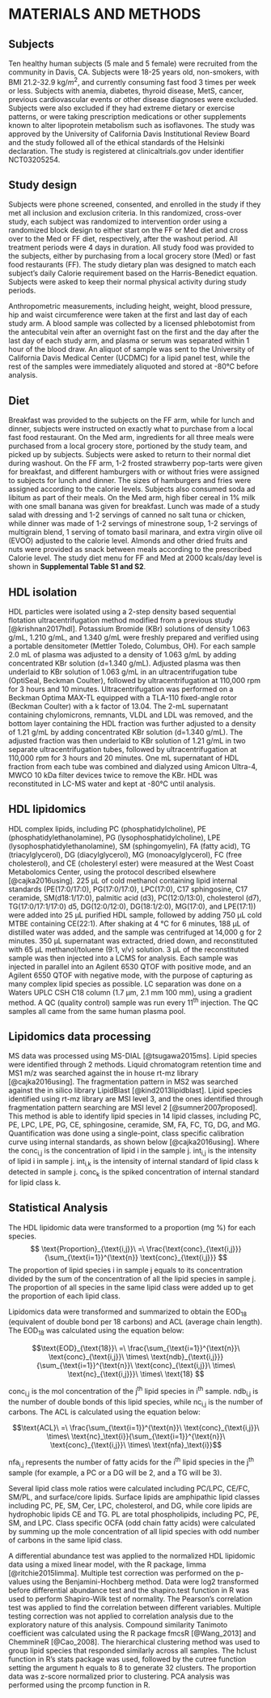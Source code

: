 # MATERIALS AND METHODS {#methods}

## Subjects

Ten healthy human subjects (5 male and 5 female) were recruited from the community in Davis, CA. Subjects were 18-25 years old, non-smokers, with BMI 21.2-32.9 kg/$m^2$, and currently consuming fast food 3 times per week or less. Subjects with anemia, diabetes, thyroid disease, MetS, cancer, previous cardiovascular events or other disease diagnoses were excluded. Subjects were also excluded if they had extreme dietary or exercise patterns, or were taking prescription medications or other supplements known to alter lipoprotein metabolism such as isoflavones. The study was approved by the University of California Davis Institutional Review Board and the study followed all of the ethical standards of the Helsinki declaration. The study is registered at clinicaltrials.gov under identifier NCT03205254.

## Study design

Subjects were phone screened, consented, and enrolled in the study if they met all inclusion and exclusion criteria. In this randomized, cross-over study, each subject was randomized to intervention order using a randomized block design to either start on the FF or Med diet and cross over to the Med or FF diet, respectively, after the washout period. All treatment periods were 4 days in duration. All study food was provided to the subjects, either by purchasing from a local grocery store (Med) or fast food restaurants (FF). The study dietary plan was designed to match each subject’s daily Calorie requirement based on the Harris-Benedict equation. Subjects were asked to keep their normal physical activity during study periods.

Anthropometric measurements, including height, weight, blood pressure, hip and waist circumference were taken at the first and last day of each study arm. A blood sample was collected by a licensed phlebotomist from the antecubital vein after an overnight fast on the first and the day after the last day of each study arm, and plasma or serum was separated within 1 hour of the blood draw. An aliquot of sample was sent to the University of California Davis Medical Center (UCDMC) for a lipid panel test, while the rest of the samples were immediately aliquoted and stored at -80°C before analysis.

## Diet

Breakfast was provided to the subjects on the FF arm, while for lunch and dinner, subjects were instructed on exactly what to purchase from a local fast food restaurant. On the Med arm, ingredients for all three meals were purchased from a local grocery store, portioned by the study team, and picked up by subjects. Subjects were asked to return to their normal diet during washout. On the FF arm, 1-2 frosted strawberry pop-tarts were given for breakfast, and different hamburgers with or without fries were assigned to subjects for lunch and dinner. The sizes of hamburgers and fries were assigned according to the calorie levels. Subjects also consumed soda ad libitum as part of their meals. On the Med arm, high fiber cereal in 1% milk with one small banana was given for breakfast. Lunch was made of a study salad with dressing and 1-2 servings of canned no salt tuna or chicken, while dinner was made of 1-2 servings of minestrone soup, 1-2 servings of multigrain blend, 1 serving of tomato basil marinara, and extra virgin olive oil (EVOO) adjusted to the calorie level. Almonds and other dried fruits and nuts were provided as snack between meals according to the prescribed Calorie level. The study diet menu for FF and Med at 2000 kcals/day level is shown in **Supplemental Table S1 and S2**.

## HDL isolation

HDL particles were isolated using a 2-step density based sequential flotation ultracentrifugation method modified from a previous study [@krishnan2017hdl]. Potassium Bromide (KBr) solutions of density 1.063 g/mL, 1.210 g/mL, and 1.340 g/mL were freshly prepared and verified using a portable densitometer (Mettler Toledo, Columbus, OH). For each sample 2.0 mL of plasma was adjusted to a density of 1.063 g/mL by adding concentrated KBr solution (d=1.340 g/mL). Adjusted plasma was then underlaid to KBr solution of 1.063 g/mL in an ultracentrifugation tube (OptiSeal, Beckman Coulter), followed by ultracentrifugation at 110,000 rpm for 3 hours and 10 minutes. Ultracentrifugation was performed on a Beckman Optima MAX-TL equipped with a TLA-110 fixed-angle rotor (Beckman Coulter) with a k factor of 13.04. The 2-mL supernatant containing chylomicrons, remnants, VLDL and LDL was removed, and the bottom layer containing the HDL fraction was further adjusted to a density of 1.21 g/mL by adding concentrated KBr solution (d=1.340 g/mL). The adjusted fraction was then underlaid to KBr solution of 1.21 g/mL in two separate ultracentrifugation tubes, followed by ultracentrifugation at 110,000 rpm for 3 hours and 20 minutes. One mL supernatant of HDL fraction from each tube was combined and dialyzed using Amicon Ultra-4, MWCO 10 kDa filter devices twice to remove the KBr. HDL was reconstituted in LC-MS water and kept at -80°C until analysis.

## HDL lipidomics

HDL complex lipids, including PC (phosphatidylcholine), PE (phosphatidylethanolamine), PG (lysophosphatidylcholine), LPE (lysophosphatidylethanolamine), SM (sphingomyelin), FA (fatty acid), TG (triacylglycerol), DG (diacylglycerol), MG (monoacylglycerol), FC (free cholesterol), and CE (cholesteryl ester) were measured at the West Coast Metabolomics Center, using the protocol described elsewhere [@cajka2016using]. 225 μL of cold methanol containing lipid internal standards (PE(17:0/17:0), PG(17:0/17:0), LPC(17:0), C17 sphingosine, C17 ceramide, SM(d18:1/17:0), palmitic acid (d3), PC(12:0/13:0), cholesterol (d7), TG(17:0/17:1/17:0) d5, DG(12:0/12:0), DG(18:1/2:0), MG(17:0), and LPE(17:1)) were added into 25 μL purified HDL sample, followed by adding 750 μL cold MTBE containing CE(22:1). After shaking at 4 °C for 6 minutes, 188 μL of distilled water was added, and the sample was centrifuged at 14,000 g for 2 minutes. 350 μL supernatant was extracted, dried down, and reconstituted with 65 μL methanol/toluene (9:1, v/v) solution. 3 μL of the reconstituted sample was then injected into a LCMS for analysis. Each sample was injected in parallel into an Agilent 6530 QTOF with positive mode, and an Agilent 6550 QTOF with negative mode, with the purpose of capturing as many complex lipid species as possible. LC separation was done on a Waters UPLC CSH C18 column (1.7 μm, 2.1 mm 100 mm), using a gradient method. A QC (quality control) sample was run every $\text{11}^{\text{th}}$ injection. The QC samples all came from the same human plasma pool.

## Lipidomics data processing

MS data was processed using MS-DIAL [@tsugawa2015ms]. Lipid species were identified through 2 methods. Liquid chromatogram retention time and MS1 m/z was searched against the in house rt-mz library [@cajka2016using]. The fragmentation pattern in MS2 was searched against the in silico library LipidBlast [@kind2013lipidblast]. Lipid species identified using rt-mz library are MSI level 3, and the ones identified through fragmentation pattern searching are MSI level 2 [@sumner2007proposed]. This method is able to identify lipid species in 14 lipid classes, including PC, PE, LPC, LPE, PG, CE, sphingosine, ceramide, SM, FA, FC, TG, DG, and MG. Quantification was done using a single-point, class specific calibration curve using internal standards, as shown below [@cajka2016using].
\begin{equation}
	\text{conc}_{\text{i,j}} = \frac{\text{int}_{\text{i,j}}}{\text{int}_{\text{k,j}}}\ \times\ \text{conc}_{\text{k}}
\end{equation}
Where the $\text{conc}_{\text{i,j}}$ is the concentration of lipid i in the sample j. $\text{int}_{\text{i,j}}$ is the intensity of lipid i in sample j. $\text{int}_{\text{i,k}}$ is the intensity of internal standard of lipid class k detected in sample j. $\text{conc}_{\text{k}}$ is the spiked concentration of internal standard for lipid class k.

## Statistical Analysis

The HDL lipidomic data were transformed to a proportion (mg %) for each species.
$$ \text{Proportion}_{\text{i,j}}\ =\ \frac{\text{conc}_{\text{i,j}}}{\sum_{\text{i=1}}^{\text{n}} \text{conc}_{\text{i,j}}} $$
The proportion of lipid species i in sample j equals to its concentration divided by the sum of the concentration of all the lipid species in sample j. The proportion of all species in the same lipid class were added up to get the proportion of each lipid class.

Lipidomics data were transformed and summarized to obtain the $\text{EOD}_{\text{18}}$ (equivalent of double bond per 18 carbons) and ACL (average chain length). The $\text{EOD}_{\text{18}}$ was calculated using the equation below:

$$\text{EOD}_{\text{18}}\ =\ \frac{\sum_{\text{i=1}}^{\text{n}}\ \text{conc}_{\text{i,j}}\ \times\ \text{ndb}_{\text{i,j}}}{\sum_{\text{i=1}}^{\text{n}}\ \text{conc}_{\text{i,j}}\ \times\ \text{nc}_{\text{i,j}}}\ \times\ \text{18} $$

$\text{conc}_{\text{i,j}}$ is the mol concentration of the $\text{j}^{\text{th}}$ lipid species in $\text{i}^{\text{th}}$ sample. $\text{ndb}_{\text{i,j}}$ is the number of double bonds of this lipid species, while $\text{nc}_{\text{i,j}}$ is the number of carbons. The ACL is calculated using the equation below:

$$\text{ACL}\ =\ \frac{\sum_{\text{i=1}}^{\text{n}}\ \text{conc}_{\text{i,j}}\ \times\ \text{nc}_\text{i}}{\sum_{\text{i=1}}^{\text{n}}\ \text{conc}_{\text{i,j}}\ \times\ \text{nfa}_\text{i}}$$

$\text{nfa}_{\text{i,j}}$ represents the number of fatty acids for the $\text{i}^{\text{th}}$ lipid species in the $\text{j}^{\text{th}}$ sample (for example, a PC or a DG will be 2, and a TG will be 3).

Several lipid class mole ratios were calculated including PC/LPC, CE/FC, SM/PL, and surface/core lipids. Surface lipids are amphipathic lipid classes including PC, PE, SM, Cer, LPC, cholesterol, and DG, while core lipids are hydrophobic lipids CE and TG. PL are total phospholipids, including PC, PE, SM, and LPC. Class specific OCFA (odd chain fatty acids) were calculated by summing up the mole concentration of all lipid species with odd number of carbons in the same lipid class.

A differential abundance test was applied to the normalized HDL lipidomic data using a mixed linear model, with the R package, limma [@ritchie2015limma]. Multiple test correction was performed on the p-values using the Benjamini-Hochberg method. Data were log2 transformed before differential abundance test and the shapiro.test function in R was used to perform Shapiro-Wilk test of normality. The Pearson’s correlation test was applied to find the correlation between different variables. Multiple testing correction was not applied to correlation analysis due to the  exploratory nature of this analysis. Compound similarity Tanimoto coefficient was calculated using the R package fmcsR [@Wang_2013] and ChemmineR [@Cao_2008]. The hierarchical clustering method was used to group lipid species that responded similarly across all samples. The hclust function in R’s stats package was used, followed by the cutree function setting the argument h equals to 8 to generate 32 clusters. The proportion data was z-score normalized prior to clustering. PCA analysis was performed using the prcomp function in R.
